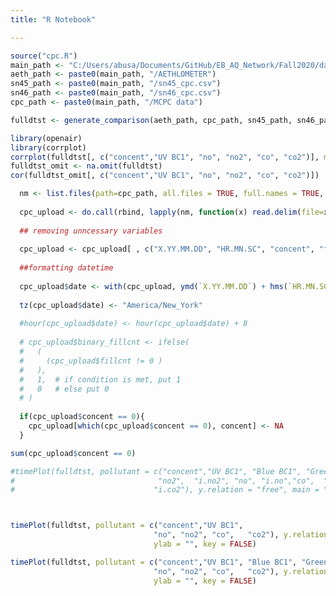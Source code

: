 ```yaml
---
title: "R Notebook"

---
```


```r
source("cpc.R")
main_path <- "C:/Users/abusa/Documents/GitHub/EB_AQ_Network/Fall2020/data/new_cpc_data"
aeth_path <- paste0(main_path, "/AETHLOMETER")
sn45_path <- paste0(main_path, "/sn45_cpc.csv")
sn46_path <- paste0(main_path, "/sn46_cpc.csv")
cpc_path <- paste0(main_path, "/MCPC data")

fulldtst <- generate_comparison(aeth_path, cpc_path, sn45_path, sn46_path)
```

```r
library(openair)
library(corrplot)
corrplot(fulldtst[, c("concent","UV BC1", "no", "no2", "co", "co2")], method = "number", na.rm = TRUE)
fulldtst_omit <- na.omit(fulldtst)
cor(fulldtst_omit[, c("concent","UV BC1", "no", "no2", "co", "co2")])
```
```r
  nm <- list.files(path=cpc_path, all.files = TRUE, full.names = TRUE, pattern="*.TXT")
  
  cpc_upload <- do.call(rbind, lapply(nm, function(x) read.delim(file=x, header = TRUE, skip = 13) ) )
  
  ## removing unncessary variables 
  
  cpc_upload <- cpc_upload[ , c("X.YY.MM.DD", "HR.MN.SC", "concent", "fillcnt"  )]
  
  ##formatting datetime
  
  cpc_upload$date <- with(cpc_upload, ymd(`X.YY.MM.DD`) + hms(`HR.MN.SC`))
  
  tz(cpc_upload$date) <- "America/New_York"
  
  #hour(cpc_upload$date) <- hour(cpc_upload$date) + 8 
  
  # cpc_upload$binary_fillcnt <- ifelse(
  #   ( 
  #     (cpc_upload$fillcnt != 0 )
  #   ),
  #   1,  # if condition is met, put 1
  #   0   # else put 0
  # )
  
  if(cpc_upload$concent == 0){
    cpc_upload[which(cpc_upload$concent == 0), concent] <- NA
  }
```

```r
sum(cpc_upload$concent == 0) 
```



```r
#timePlot(fulldtst, pollutant = c("concent","UV BC1", "Blue BC1", "Green BC1", "Red BC1", "IR BC1",
#                                "no2",  "i.no2", "no", "i.no","co",  "i.co",  "co2",
#                               "i.co2"), y.relation = "free", main = "SN 45 SN 46 Aeth Week 1")



timePlot(fulldtst, pollutant = c("concent","UV BC1",
                                "no", "no2", "co",   "co2"), y.relation = "free", main = "one BC var, SN45 and CPC - Full Timescale",
                                ylab = "", key = FALSE) 

timePlot(fulldtst, pollutant = c("concent","UV BC1", "Blue BC1", "Green BC1", "Red BC1", "IR BC1",
                                "no", "no2", "co",   "co2"), y.relation = "free", main = "all BC vars, SN45 and CPC - Full Timescale",
                                ylab = "", key = FALSE)


```





